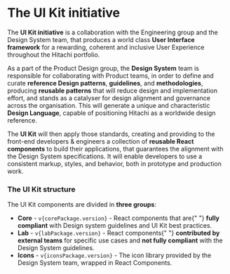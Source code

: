 

<Meta title="Get Started/Introduction" />

# The UI Kit initiative

The **UI Kit initiative** is a collaboration with the Engineering group and the Design System team, that produces a world class **User Interface framework** for a rewarding, coherent and inclusive User Experience throughout the Hitachi portfolio.

As a part of the Product Design group, the **Design System** team is responsible for collaborating with Product teams, in order to define and curate **reference Design patterns**, **guidelines**, and **methodologies**, producing **reusable patterns** that will reduce design and implementation effort, and stands as a catalyser for design alignment and governance across the organisation. This will generate a unique and characteristic **Design Language**, capable of positioning Hitachi as a worldwide design reference.

The **UI Kit** will then apply those standards, creating and providing to the front-end developers & engineers a collection of **reusable React components** to build their applications, that guarantees the alignment with the Design System specifications. It will enable developers to use a consistent markup, styles, and behavior, both in prototype and production work.

### The UI Kit structure

The UI Kit components are divided in **three groups**:

<ul>
  <li>
    <b>Core</b> - <code>v{corePackage.version}</code> - React components that are{" "}
    <b>fully compliant</b> with Design system guidelines and UI Kit best practices.
  </li>
  <li>
    <b>Lab</b> - <code>v{labPackage.version}</code> - React components{" "}
    <b>contributed by external teams</b> for specific use cases and <b>not fully compliant</b> with
    the Design System guidelines.
  </li>
  <li>
    <b>Icons</b> - <code>v{iconsPackage.version}</code> - The icon library provided by the Design
    System team, wrapped in React Components.
  </li>
</ul>
